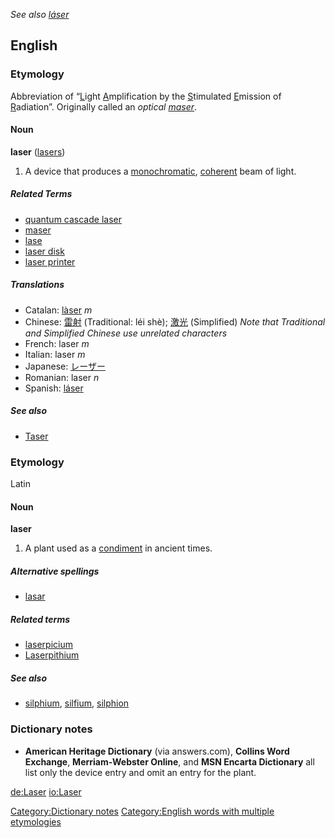 {{cleanup}}
''See also [[láser]]''
==English==
===Etymology===
Abbreviation of “<U>L</U>ight <U>A</U>mplification by the <U>S</U>timulated <U>E</U>mission of <U>R</U>adiation”.  Originally called an <I>optical [[maser]]</I>.

====Noun====
'''laser''' ([[lasers]])
{{wikipedia}}

#A device that produces a [[monochromatic]], [[coherent]] beam of light.  

=====Related Terms=====
*[[quantum cascade laser]]
*[[maser]]
*[[lase]]
*[[laser disk]]
*[[laser printer]]

=====Translations=====
*Catalan: [[làser]] ''m''
*Chinese: [[雷射]] (Traditional: léi shè); [[激光]] (Simplified) ''Note that Traditional and Simplified Chinese use unrelated characters''
*French: laser ''m''
*Italian: laser ''m''
*Japanese: [[レーザー]]
*Romanian: laser ''n''
*Spanish: [[láser]] {{m}}

=====See also=====
*[[Taser]]

===Etymology===
Latin {{substub}}

====Noun====
'''laser'''

#A plant used as a [[condiment]] in ancient times. {{substub}}

=====Alternative spellings=====
*[[lasar]]

=====Related terms=====
*[[laserpicium]]
*[[Laserpithium]]<!-- rare, capitalization?? -->

=====See also=====
*[[silphium]], [[silfium]], [[silphion]]

===Dictionary notes=== [[Category:Dictionary notes]]
*'''American Heritage Dictionary''' (via answers.com), '''Collins Word Exchange''', '''Merriam-Webster Online''', and '''MSN Encarta Dictionary''' all list only the device entry and omit an entry for the plant.

[[Category:English words with multiple etymologies]]

[[de:Laser]]
[[io:Laser]]